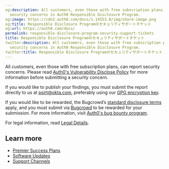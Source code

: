 ```yaml
---
og:description: All customers, even those with free subscription plans, can report
  security concerns in Auth0 Responsible Disclosure Program.
og:image: https://cdn2.auth0.com/docs/1.14553.0/img/share-image.png
og:title: Responsible Disclosure Programのセキュリティサポートチケット
og:url: https://auth0.com/docs/
permalink: responsible-disclosure-program-security-support-tickets
title: Responsible Disclosure Programのセキュリティサポートチケット
twitter:description: All customers, even those with free subscription plans, can report
  security concerns in Auth0 Responsible Disclosure Program.
twitter:title: Responsible Disclosure Programのセキュリティサポートチケット
---
```


All customers, even those with free subscription plans, can report security concerns. Please read [Auth0's Vulnerability Disclose Policy](https://www.okta.com/content/dam/okta---digital/en_us/legal/okta-vulnerability-disclosure-policy_v2.0.pdf) for more information before submitting a security concern.

If you would like to publish your findings, you must submit the report directly to us at [psirt@okta.com](mailto:psirt@okta.com), preferably using our [GPG encryption key](https://www.okta.com/vulnerability-reporting-policy/okta-pgp-key/).

If you would like to be rewarded, the Bugcrowd’s [standard disclosure terms](https://www.bugcrowd.com/resources/essentials/standard-disclosure-terms/) apply, and you must submit via [Bugcrowd](https://bugcrowd.com/okta) to be rewarded for your submission. For more information, visit [Auth0's bug bounty program](https://bugcrowd.com/auth0-okta).

For legal information, read [Legal Details](https://auth0.com/legal).

## Learn more

* [Premier Success Plans](/docs/troubleshoot/customer-support/support-plans)
* [Software Updates](/docs/troubleshoot/customer-support/software-updates)
* [Support Channels](/docs/troubleshoot/customer-support/support-channels)